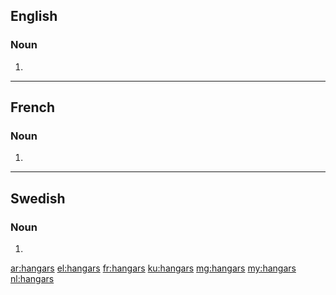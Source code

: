 ==English==

===Noun===
{{head|en}}

# {{plural of|hangar}}

----

==French==

===Noun===
{{head|fr|g=m-p}}

# {{plural of|hangar|lang=fr}}

----

==Swedish==

===Noun===
{{head|sv|noun form}}

# {{sv-noun-form-indef-gen|hangar}}

[[ar:hangars]]
[[el:hangars]]
[[fr:hangars]]
[[ku:hangars]]
[[mg:hangars]]
[[my:hangars]]
[[nl:hangars]]